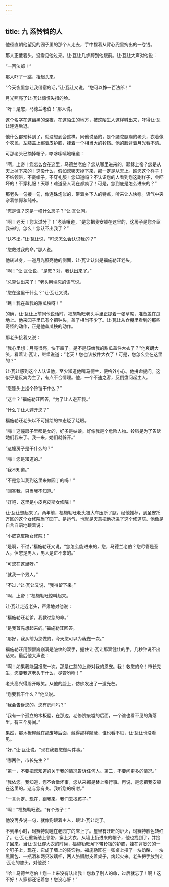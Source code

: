```yaml
---
---
---
```

title: 九 系铃铛的人
---




他径直朝他望见的园子里的那个人走去，手中捏着从背心兜里掏出的一卷钱。

那人正低着头，没看见他过来。让·瓦让几步跨到他跟前。让·瓦让大声对他说：

“一百法郎！”

那人吓了一跳，抬起头来。

“今天夜里您让我借宿的话，”让·瓦让又说，“您可以挣一百法郎！”

月光照亮了让·瓦让惊慌失措的脸。

“呀！是您，马德兰老伯！”那人说。

这个名字在这幽黑的深夜，在这陌生的地方，被这陌生人这样喊出来，吓得让·瓦让连连后退。

他什么都预料到了，就没想到会这样。同他说话的，是个腰驼腿瘸的老头，衣着像个农民，左膝盖上绑着皮护膝，挂着一个相当大的铃铛。他的脸背着月光看不清。

可那老头已摘掉帽子，哆哆嗦嗦地嚷道：

“啊，上帝！您怎么会在这里，马德兰老伯？您从哪里进来的，耶稣上帝？您是从天上掉下来的！这没什么，假如您哪天掉下来，那一定是从天上。瞧您这个样子！不结领带，不戴帽子，不穿礼服！您知道吗？不认识您的人看到您这副样子，会吓坏的！不穿礼服！天哪！难道圣人现在都疯了！可是，您到底是怎么进来的？”

那老头一句接一句，像连珠炮似的，带着乡下人的特点，听来让人快慰。语气中夹杂着惊愕和纯朴。

“您是谁？这是一幢什么房子？”让·瓦让问。

“啊！老天！您太过分了！”老头嚷道，“是您把我安顿在这里的，这房子是您介绍我来的。怎么！您认不出我了？”

“认不出。”让·瓦让说，“可您怎么会认识我的？”

“您救过我的命。”那人说。

他转过身，一道月光照亮他的侧面，让·瓦让认出是福施勒旺老头。

“啊！”让·瓦让说，“是您？对，我认出来了。”

“总算认出来了！”老头用埋怨的语气说。

“您在这里干什么？”让·瓦让又说。

“瞧！我在盖我的甜瓜秧呀！”

的确，让·瓦让上前同他说话时，福施勒旺老头手里正提着一张草席，准备盖在瓜地上。他来园子里已有个把钟头，盖了相当不少了。让·瓦让从仓棚里看到的那些奇怪的动作，正是他盖瓜秧的动作。

那老头接着又说：

“我心里想：月亮很亮，快下霜了。是不是该给我的甜瓜盖件大衣了？”他爽朗大笑，看着让·瓦让，继续说道：“老天！您也该披件大衣了！可是，您怎么会在这里的？”

让·瓦让感到这个人认识他，至少知道他叫马德兰，便格外小心。他拼命提问。这似乎是反宾为主了，有点不合情理。他，一个不速之客，反倒盘问起主人。

“您膝头上挂个铃铛干什么？”

“这个？”福施勒旺回答，“为了让人避开我。”

“什么？让人避开您？”

福施勒旺老头以不可描绘的神态眨了眨眼。

“嗨！这幢房子里都是女的，好多是姑娘。好像我是个危险人物。铃铛是为了告诉她们我来了。我一来，她们就躲开。”

“这幢房子是干什么的？”

“嗨！您是知道的。”

“我不知道。”

“不是您叫我到这里来做园丁的吗！”

“回答我，只当我不知道。”

“好吧，这里是小皮克皮斯女修院！”

让·瓦让想起来了。两年前，福施勒旺老头被大车压断了腿，经他推荐，到圣安托万区的这个女修院当了园丁。是运气，也就是天意把他扔进了这个修道院。他像是自言自语地跟着说：

“小皮克皮斯女修院！”

“是啊，不过，”福施勒旺又说，“您怎么能进来的，您，马德兰老伯？您尽管是圣人，但您是男人，男人是进不来的。”

“可您在这里呀。”

“就我一个男人。”

“不过，”让·瓦让又说，“我得留下来。”

“啊，上帝！”福施勒旺惊叫起来。

让·瓦让走近老头，严肃地对他说：

“福施勒旺老爹，我救过您的命。”

“是我首先想起来的。”福施勒旺回答。

“那好，我从前为您做的，今天您可以为我做一次。”

福施勒旺用颤颤巍巍满是皱纹的双手，握住让·瓦让那双健壮的手，几秒钟说不出话来。最后他大声说：

“啊！如果我能回报您一次，那是仁慈的上帝对我的恩宠。我！救您的命！市长先生，您要我这老头干什么，尽管吩咐！”

老头高兴得眉开眼笑。从他的脸上，仿佛发出了一道光芒。

“您要我干什么？”他又说。

“我会告诉您的。您有房间吗？”

“我有一个孤立的木板屋，在那边，老修院废墟的后面，一个谁也看不见的角落里。有三个房间。”

果然，那木板屋藏在那废墟后面，藏得那样隐蔽，谁也看不见，让·瓦让也没看见。

“好，”让·瓦让说，“现在我要您做两件事。”

“哪两件，市长先生？”

“第一，不要把您知道的关于我的情况告诉任何人。第二，不要问更多的情况。”

“我依您。我知道，您不会做坏事，您从来都是替上帝行事。再说，是您把我安顿在这里的。这与您有关。我听您的吩咐。”

“一言为定。现在，跟我来。我们去找孩子。”

“啊！”福施勒旺说。“有个孩子！”

他没再多说一句，就像狗跟着主人，跟让·瓦让走了。

不到半小时，珂赛特就睡在老园丁的床上了。屋里有旺旺的炉火，珂赛特脸色转红了。让·瓦让重新结上领带，穿上大衣，从墙上扔进来的帽子，他也找到了，并捡了回来。当让·瓦让穿大衣的时候，福施勒旺解下带铃铛的护膝，挂在背篓旁的一个钉子上，现在，它成了墙上的装饰物。福施勒旺在一张桌上摆了一块奶酪、一块黑面包、一瓶酒和两只玻璃杯，两人胳膊肘支着桌子，烤起火来。老头把手放到让·瓦让的膝头，对他说：

“哈！马德兰老伯！您一上来没有认出我！您救了别人的命，过后就忘了！啊！这不好！人家都还记着您！您没心肝！”